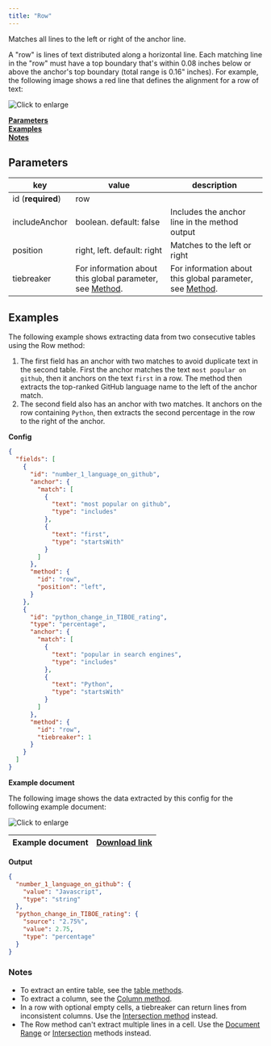 ```yaml
---
title: "Row"
---
```


Matches all lines to the left or right of the anchor line. 

 A "row" is lines of text distributed along a horizontal line. Each matching line in the "row" must have a top boundary that's within 0.08 inches below or above the anchor's top boundary (total range is 0.16" inches). For example, the following image shows a red line that defines the alignment for a row of text:

![Click to enlarge](/images/row_align.png)

[**Parameters**](https://sensible-87.mintlify.app/senseml-reference/methods/row#parameters)  
[**Examples**](https://sensible-87.mintlify.app/senseml-reference/methods/row#examples)  
[**Notes**](https://sensible-87.mintlify.app/senseml-reference/methods/row#notes)

## Parameters

| key               | value                                                                               | description                                                                         |
| ----------------- | ----------------------------------------------------------------------------------- | ----------------------------------------------------------------------------------- |
| id (**required**) | row                                                                                 |                                                                                     |
| includeAnchor     | boolean. default: false                                                             | Includes the anchor line in the method output                                       |
| position          | right, left. default: right                                                         | Matches to the left or right                                                        |
| tiebreaker        | For information about this global parameter, see [Method](https://sensible-87.mintlify.app/senseml-reference/field-query-object/method-object#parameters). | For information about this global parameter, see [Method](https://sensible-87.mintlify.app/senseml-reference/field-query-object/method-object#parameters). |

## Examples

The following example shows extracting data from two consecutive tables using the Row method:

1. The first field has an anchor with two matches to avoid duplicate text in the second table. First the anchor matches the text `most popular on github`, then it anchors on the text `first` in a row. The method then extracts the top-ranked GitHub language name to the left of the anchor match.
2. The second field also has an anchor with two matches. It anchors on the row containing `Python`, then extracts the second percentage in the row to the right of the anchor.

**Config**

```JSON JSON 
{
  "fields": [
    {
      "id": "number_1_language_on_github",
      "anchor": {
        "match": [
          {
            "text": "most popular on github",
            "type": "includes"
          },
          {
            "text": "first",
            "type": "startsWith"
          }
        ]
      },
      "method": {
        "id": "row",
        "position": "left",
      }
    },
    {
      "id": "python_change_in_TIBOE_rating",
      "type": "percentage",
      "anchor": {
        "match": [
          {
            "text": "popular in search engines",
            "type": "includes"
          },
          {
            "text": "Python",
            "type": "startsWith"
          }
        ]
      },
      "method": {
        "id": "row",
        "tiebreaker": 1
      }
    }
  ]
}
```
**Example document**

The following image shows the data extracted by this config for the following example document:

![Click to enlarge](/images/row.png)

| Example document | [Download link](https://raw.githubusercontent.com/sensible-hq/sensible-docs/main/readme-sync/assets/v0/pdfs/row%5Fcolumn.pdf) |
| ---------------- | ----------------------------------------------------------------------------------------------------------------------------- |

**Output**

```JSON JSON 
{
  "number_1_language_on_github": {
    "value": "Javascript",
    "type": "string"
  },
  "python_change_in_TIBOE_rating": {
    "source": "2.75%",
    "value": 2.75,
    "type": "percentage"
  }
}
```
### Notes

* To extract an entire table, see the [table methods](https://sensible-87.mintlify.app/senseml-reference/concepts/choosing-a-table-method).
* To extract a column, see the [Column method](https://sensible-87.mintlify.app/senseml-reference/methods/column).
* In a row with optional empty cells, a tiebreaker can return lines from inconsistent columns. Use the [Intersection method](https://sensible-87.mintlify.app/senseml-reference/methods/intersection) instead.
* The Row method can't extract multiple lines in a cell. Use the [Document Range](https://sensible-87.mintlify.app/senseml-reference/methods/document-range#offset-y-parameter) or [Intersection](https://sensible-87.mintlify.app/senseml-reference/methods/intersection) methods instead.
